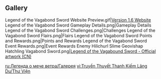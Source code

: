 {{EventTabs|story=0}}
==Gallery==
<gallery>
Legend of the Vagabond Sword Website Preview.gif|[https://webstatic-sea.mihoyo.com/ys/event/e20210603prepage/index.html?utm_source=officialweb&utm_medium=news#/ Version 1.6 Website]
Legend of the Vagabond Sword Gameplay Details.png|Gameplay Details
Legend of the Vagabond Sword Challenges.png|Challenges
Legend of the Vagabond Sword Flairs.png|Flairs
Legend of the Vagabond Sword Points and Rewards.png|Points and Rewards
Legend of the Vagabond Sword Event Rewards.png|Event Rewards
Enemy Hilichurl Slime Geovishap Hatchling Vagabond Sword.png|[https://bbs.mihoyo.com/ys/article/6965001 Legend of the Vagabound Sword - Official artwork (CN)]
</gallery>

[[ru:Легенда о мече ветра/Галерея]]
[[vi:Truyền Thuyết Thanh Kiếm Lãng Du/Thư Viện]]